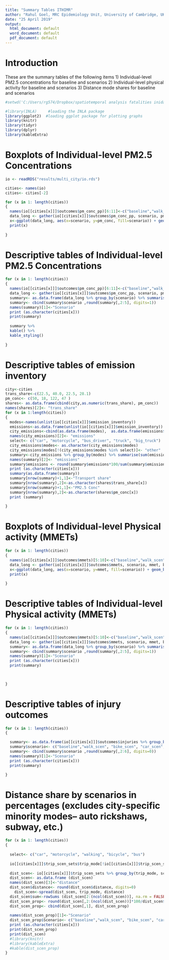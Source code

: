 ```yaml
---
title: "Summary Tables ITHIMR"
author: "Rahul Goel, MRC Epidemiology Unit, University of Cambridge, UK"
date: "25 April 2019"
output:
  html_document: default
  word_document: default
  pdf_document: default
---
```



# Introduction
These are the summary tables of the following items
1) Individual-level PM2.5 concentrations for baseline and scenarios
2) Individual-level physical activity for baseline and scenarios
3) Distance mode shares for baseline and scenarios


```r
#setwd('C:/Users/rg574/Dropbox/spatiotemporal analysis fatalities inida/Rajasthan tourism road deaths') #to create pretty tables
```

```r
#library(INLA)     #loading the INLA package
library(ggplot2)  #loading ggplot package for plotting graphs
library(knitr)     
library(tidyr)
library(dplyr)
library(kableExtra)

```


# Boxplots of Individual-level PM2.5 Concentrations

```r
io <- readRDS("results/multi_city/io.rds")

cities<- names(io)
cities<- cities[-2]

for (x in 1: length(cities))
{
  names(io[[cities[x]]]$outcomes$pm_conc_pp)[6:11]<-c("baseline","walk_scen", "bike_scen", "car_scen", "MC_scen", "bus_scen")
  data_long <- gather(io[[cities[x]]]$outcomes$pm_conc_pp, scenario, pm_conc, baseline:bus_scen, factor_key=TRUE)
  x<-ggplot(data_long, aes(x=scenario, y=pm_conc, fill=scenario)) + geom_boxplot()+ ggtitle(cities[x])+ labs(y="Daily PM2.5 Concentration", x = "Scenarios")
  print(x)
  
}
```




# Descriptive tables of Individual-level PM2.5 Concentrations

```r

for (x in 1: length(cities))
{
  names(io[[cities[x]]]$outcomes$pm_conc_pp)[6:11]<-c("baseline","walk_scen", "bike_scen", "car_scen", "MC_scen", "bus_scen")
  data_long <- gather(io[[cities[x]]]$outcomes$pm_conc_pp, scenario, pm_conc, baseline:bus_scen, factor_key=TRUE)
  summary<- as.data.frame(data_long %>% group_by(scenario) %>% summarise('mean'=mean(pm_conc),'5th'=quantile(pm_conc, 0.05),'50th'=quantile(pm_conc, 0.5),'95th'=quantile(pm_conc, 0.9)))
  summary<- cbind(summary$scenario ,round(summary[,2:5], digits=1))
  names(summary)[1]<-"Scenario"
  print (as.character(cities[x]))
  print(summary)
  
  summary %>%
  kable() %>%
  kable_styling()
  
}
```




# Descriptive tables of emission inventory

```r

city<-cities
trans_share<-c(22.5, 40.0, 22.5, 28.1) 
pm_conc<- c(50, 18, 122, 47 )
shares<- as.data.frame(cbind(city,as.numeric(trans_share), pm_conc))
names(shares)[2]<- "trans_share"
for (x in 1:length(cities))
{
  modes<-names(unlist(io[[cities[x]]]$emission_inventory))
  emissions<-as.data.frame(unlist(io[[cities[x]]]$emission_inventory))
  city_emissions<-cbind(as.data.frame(modes),  as.data.frame(emissions$`unlist(io[[cities[x]]]$emission_inventory)`))
  names(city_emissions)[2]<- "emissions"
  select<- c("car", "motorcycle", "bus_driver", "truck", "big_truck")
  city_emissions$modes<- as.character(city_emissions$modes)
  city_emissions$modes[!(city_emissions$modes %in% select)]<- "other"
  summary<-city_emissions %>% group_by(modes) %>% summarise(sum(emissions))
  names(summary)[2]<- "emissions"
  summary$emissions <- round(summary$emissions*100/sum(summary$emissions), digits=1)
  print (as.character(cities[x]))
  summary(as.data.frame(summary))
  summary[nrow(summary)+1,1]<-"Transport share"
  summary[nrow(summary),2]<-as.character(shares$trans_share[x])
  summary[nrow(summary)+1,1]<-"PM2.5 Conc"
  summary[nrow(summary),2]<-as.character(shares$pm_conc[x])
  print (summary)
  
}

```



# Boxplots of Individual-level Physical activity (MMETs)

```r


for (x in 1: length(cities))
{
  names(io[[cities[x]]]$outcomes$mmets)[5:10]<-c("baseline","walk_scen", "bike_scen", "car_scen", "MC_scen", "bus_scen")
  data_long <- gather(io[[cities[x]]]$outcomes$mmets, scenario, mmet, baseline:bus_scen, factor_key=TRUE)
  x<-ggplot(data_long, aes(x=scenario, y=mmet, fill=scenario)) + geom_boxplot()+ ggtitle(cities[x])+ labs(y="Weekly MMET", x = "Scenarios")
  print(x)
  
}
```

# Descriptive tables of Individual-level Physical activity (MMETs)

```r

for (x in 1: length(cities))
{
  names(io[[cities[x]]]$outcomes$mmets)[5:10]<-c("baseline","walk_scen", "bike_scen", "car_scen", "MC_scen", "bus_scen")
  data_long <- gather(io[[cities[x]]]$outcomes$mmets, scenario, mmet, baseline:bus_scen, factor_key=TRUE)
  summary<- as.data.frame(data_long %>% group_by(scenario) %>% summarise('mean'=mean(mmet),'5th'=quantile(mmet, 0.05),'50th'=quantile(mmet, 0.5),'95th'=quantile(mmet, 0.9)))
  summary<- cbind(summary$scenario ,round(summary[,2:5], digits=1))
  names(summary)[1]<-"Scenario"
  print (as.character(cities[x]))
  print(summary)
  

  
}
```

# Descriptive tables of injury outcomes

```r

for (x in 1: length(cities))
{

  summary<- as.data.frame(io[[cities[x]]]$outcomes$injuries %>% group_by(scenario) %>% summarise('Ped'=sum(pedestrian,na.rm=T),'Bike'= sum(bicycle), 'Car'=sum(car), "Motorcycle"=sum(motorcycle,na.rm=T), "All modes"=sum(Deaths,na.rm=T)))
  summary$scenario<- c("baseline","walk_scen", "bike_scen", "car_scen", "MC_scen", "bus_scen")
  summary<- cbind(summary$scenario ,round(summary[,2:6], digits=0))
  names(summary)[1]<-"Scenario"
  print (as.character(cities[x]))
  print(summary)

}
```

# Distance share by scenarios in percentages (excludes city-specific minority modes-- auto rickshaws, subway, etc.)

```r
for (x in 1: length(cities))
{
  
  select<- c("car", "motorcycle", "walking", "bicycle", "bus")
  
  io[[cities[x]]]$trip_scen_sets$trip_mode[!io[[cities[x]]]$trip_scen_sets$trip_mode %in% select]<- "other"
  
  dist_scen<- io[[cities[x]]]$trip_scen_sets %>% group_by(trip_mode, scenario) %>% summarise(sum(trip_distance))
  dist_scen<- as.data.frame (dist_scen)
  names(dist_scen)[3]<-"distance"
  dist_scen$distance<- round(dist_scen$distance, digits=0)
    dist_scen<-spread(dist_scen, trip_mode, distance)
  dist_scen$sum<-rowSums (dist_scen[2:(ncol(dist_scen))], na.rm = FALSE, dims = 1)
  dist_scen_prop<- round(dist_scen[,2:(ncol(dist_scen))]*100/dist_scen$sum, digits=1)
  dist_scen_prop<- cbind(dist_scen[,1], dist_scen_prop)
  
  names(dist_scen_prop)[1]<-"Scenario"
  dist_scen_prop$Scenario<- c("baseline","walk_scen", "bike_scen", "car_scen", "MC_scen", "bus_scen")
  print (as.character(cities[x]))
  print(dist_scen_prop)
  print(dist_scen)
  #library(knitr)
  #library(kableExtra)
  #kable(dist_scen_prop)
}
```
